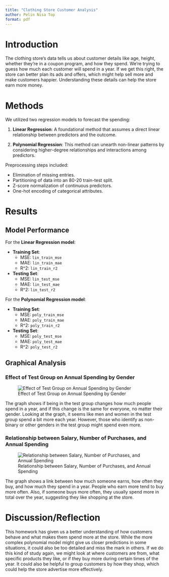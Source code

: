 ```yaml
---
title: "Clothing Store Customer Analysis"
author: Pelin Nisa Top
format: pdf
---
```


# Introduction

The clothing store's data tells us about customer details like age, height, whether they're in a coupon program, and how they spend. We're trying to guess how much each customer will spend in a year. If we get this right, the store can better plan its ads and offers, which might help sell more and make customers happier. Understanding these details can help the store earn more money.

# Methods

We utilized two regression models to forecast the spending:

1. **Linear Regression**: A foundational method that assumes a direct linear relationship between predictors and the outcome.

2. **Polynomial Regression**: This method can unearth non-linear patterns by considering higher-degree relationships and interactions among predictors.

Preprocessing steps included:

- Elimination of missing entries.
- Partitioning of data into an 80-20 train-test split.
- Z-score normalization of continuous predictors.
- One-hot encoding of categorical attributes.

# Results

## Model Performance

For the **Linear Regression model**:

- **Training Set**:
  - MSE: `lin_train_mse`
  - MAE: `lin_train_mae`
  - R^2: `lin_train_r2`

- **Testing Set**:
  - MSE: `lin_test_mse`
  - MAE: `lin_test_mae`
  - R^2: `lin_test_r2`

For the **Polynomial Regression model**:

- **Training Set**:
  - MSE: `poly_train_mse`
  - MAE: `poly_train_mae`
  - R^2: `poly_train_r2`

- **Testing Set**:
  - MSE: `poly_test_mse`
  - MAE: `poly_test_mae`
  - R^2: `poly_test_r2`

## Graphical Analysis

### Effect of Test Group on Annual Spending by Gender

![Effect of Test Group on Annual Spending by Gender](1.png)

The graph shows if being in the test group changes how much people spend in a year, and if this change is the same for everyone, no matter their gender. Looking at the graph, it seems like men and women in the test group spend a bit more each year. However, those who identify as non-binary or other genders in the test group might spend even more.

### Relationship between Salary, Number of Purchases, and Annual Spending

![Relationship between Salary, Number of Purchases, and Annual Spending](2.png)

The graph shows a link between how much someone earns, how often they buy, and how much they spend in a year. People who earn more tend to buy more often. Also, if someone buys more often, they usually spend more in total over the year, suggesting they like shopping at the store.

# Discussion/Reflection

This homework has given us a better understanding of how customers behave and what makes them spend more at the store. While the more complex polynomial model might give us closer predictions in some situations, it could also be too detailed and miss the mark in others. If we do this kind of study again, we might look at where customers are from, what specific products they like, or if they buy more during certain times of the year. It could also be helpful to group customers by how they shop, which could help the store advertise more effectively.

